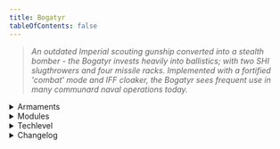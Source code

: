```yaml
---
title: Bogatyr
tableOfContents: false
---
```


> *An outdated Imperial scouting gunship converted into a stealth bomber - the Bogatyr invests heavily into ballistics; with two SHI slugthrowers and four missile racks. Implemented with a fortified 'combat' mode and IFF cloaker, the Bogatyr sees frequent use in many communard naval operations today.*

<details>
<summary>Armaments</summary>
* Hardpoint
    * 2x SHI Slugthrower 
    * 2x NT Sumitomo Missile Rack
</details>

<details>
<summary>Modules</summary>
Module A: Fire Slugthrowers 
Module B: Slugthrower Safeties 
Module C: Toggle Missile Boltholes 
Module D: Fire Missiles 
Module E: Reinforce Bridge
</details>

<details>
<summary>Techlevel</summary>
Hightech
</details>

<details>
<summary>Changelog</summary>
* 08/25/2024
    * Gives a radio muffler to the NCWL Bogatyr.
</details>
